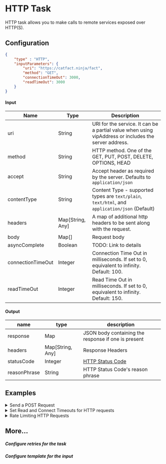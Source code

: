 
# HTTP Task

HTTP task allows you to make calls to remote services exposed over HTTP(S).
## Configuration
```json
{
    "type" : "HTTP",
    "inputParameters": {
        "uri": "https://catfact.ninja/fact",
        "method": "GET",
        "connectionTimeOut": 3000,
        "readTimeOut": 3000
    }
}
```

#### Input
|Name|Type|Description|
|---|---|---|
| uri | String | URI for the service. It can be a partial value when using vipAddress or includes the server address.|
| method | String | HTTP method. One of the GET, PUT, POST, DELETE, OPTIONS, HEAD|
| accept | String | Accept header as required by the server. Defaults to ```application/json``` |
| contentType | String | Content Type - supported types are ```text/plain```, ```text/html```, and ```application/json``` (Default)|
| headers| Map[String, Any] | A map of additional http headers to be sent along with the request.|
| body| Map[] | Request body |
| asyncComplete | Boolean |TODO: Link to details| ```false``` to mark status COMPLETED upon execution; ```true``` to keep it IN_PROGRESS, wait for an external event (via Conductor or SQS or EventHandler) to complete it.
| connectionTimeOut | Integer | Connection Time Out in milliseconds. If set to 0, equivalent to infinity. Default: 100. |
| readTimeOut | Integer | Read Time Out in milliseconds. If set to 0, equivalent to infinity. Default: 150. |

#### Output

|name|type|description|
|---|---|---|
| response | Map |  JSON body containing the response if one is present |
| headers | Map[String, Any] | Response Headers |
| statusCode | Integer | [HTTP Status Code](https://en.wikipedia.org/wiki/List_of_HTTP_status_codes) |
| reasonPhrase | String | HTTP Status Code's reason phrase |

## Examples
<details><summary>Send a POST Request</summary>
<p>

```json
{
  "name": "http_post_example",
  "taskReferenceName": "post_example",
  "inputParameters": {
    "http_request": {
      "uri": "https://jsonplaceholder.typicode.com/posts/",
      "method": "POST",
      "body": {
        "title": "${get_example.output.response.body.title}",
        "userId": "${get_example.output.response.body.userId}",
        "action": "doSomething"
      }
    }
  },
  "type": "HTTP"
}
```

</p>
</details>
<details><summary>Set Read and Connect Timeouts for HTTP requests</summary>
<p>

```json
{
  "name": "http_post_example",
  "taskReferenceName": "post_example",
  "inputParameters": {
    "http_request": {
      "uri": "https://jsonplaceholder.typicode.com/posts/",
      "method": "POST",
      "readTimeout": 60000,
      "connectionTimeout": 60000,
      "body": {
        "title": "${get_example.output.response.body.title}",
        "userId": "${get_example.output.response.body.userId}",
        "action": "doSomething"
      }
    }
  },
  "type": "HTTP"
}
```

</p>
</details>

<details><summary>Rate Limiting HTTP Requests</summary>
<p>

description

</p>
</details>

## More...
##### Configure retries for the task
##### Configure template for the input